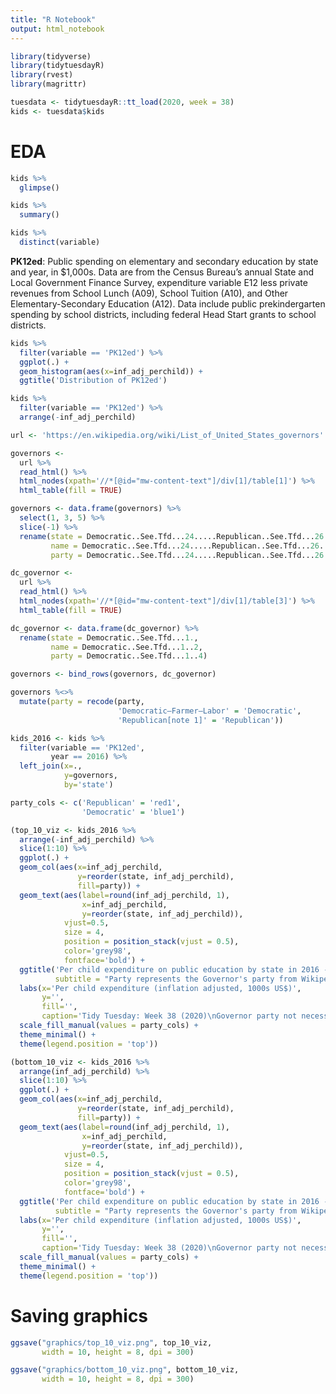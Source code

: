 ```yaml
---
title: "R Notebook"
output: html_notebook
---
```


```r
library(tidyverse)
library(tidytuesdayR)
library(rvest)
library(magrittr)
```

```r
tuesdata <- tidytuesdayR::tt_load(2020, week = 38)
kids <- tuesdata$kids
```

# EDA  

```r
kids %>% 
  glimpse()
```

```r
kids %>% 
  summary()
```

```r
kids %>% 
  distinct(variable)
```

**PK12ed**: Public spending on elementary and secondary education by state and year, in $1,000s. Data are from the Census Bureau's annual State and Local Government Finance Survey, expenditure variable E12 less private revenues from School Lunch (A09), School Tuition (A10), and Other Elementary-Secondary Education (A12). Data include public prekindergarten spending by school districts, including federal Head Start grants to school districts.

```r
kids %>% 
  filter(variable == 'PK12ed') %>% 
  ggplot(.) + 
  geom_histogram(aes(x=inf_adj_perchild)) + 
  ggtitle('Distribution of PK12ed')
```

```r
kids %>% 
  filter(variable == 'PK12ed') %>% 
  arrange(-inf_adj_perchild)
```



```r
url <- 'https://en.wikipedia.org/wiki/List_of_United_States_governors'

governors <- 
  url %>% 
  read_html() %>% 
  html_nodes(xpath='//*[@id="mw-content-text"]/div[1]/table[1]') %>% 
  html_table(fill = TRUE)

governors <- data.frame(governors) %>% 
  select(1, 3, 5) %>% 
  slice(-1) %>% 
  rename(state = Democratic..See.Tfd...24.....Republican..See.Tfd...26.,
         name = Democratic..See.Tfd...24.....Republican..See.Tfd...26..2,
         party = Democratic..See.Tfd...24.....Republican..See.Tfd...26..4)

dc_governor <- 
  url %>% 
  read_html() %>% 
  html_nodes(xpath='//*[@id="mw-content-text"]/div[1]/table[3]') %>% 
  html_table(fill = TRUE)

dc_governor <- data.frame(dc_governor) %>% 
  rename(state = Democratic..See.Tfd...1.,
         name = Democratic..See.Tfd...1..2,
         party = Democratic..See.Tfd...1..4)

governors <- bind_rows(governors, dc_governor)
```

```r
governors %<>% 
  mutate(party = recode(party,
                        'Democratic–Farmer–Labor' = 'Democratic',
                        'Republican[note 1]' = 'Republican'))
```

```r
kids_2016 <- kids %>% 
  filter(variable == 'PK12ed',
         year == 2016) %>% 
  left_join(x=.,
            y=governors,
            by='state')
```

```r
party_cols <- c('Republican' = 'red1',
                'Democratic' = 'blue1')
```

```r
(top_10_viz <- kids_2016 %>% 
  arrange(-inf_adj_perchild) %>% 
  slice(1:10) %>% 
  ggplot(.) + 
  geom_col(aes(x=inf_adj_perchild,
               y=reorder(state, inf_adj_perchild),
               fill=party)) + 
  geom_text(aes(label=round(inf_adj_perchild, 1),
                x=inf_adj_perchild, 
                y=reorder(state, inf_adj_perchild)), 
            vjust=0.5, 
            size = 4, 
            position = position_stack(vjust = 0.5),
            color='grey98',
            fontface='bold') +
  ggtitle('Per child expenditure on public education by state in 2016 - Top 10 states',
          subtitle = "Party represents the Governor's party from Wikipedia") + 
  labs(x='Per child expenditure (inflation adjusted, 1000s US$)',
       y='',
       fill='',
       caption='Tidy Tuesday: Week 38 (2020)\nGovernor party not necessarily matches the correct party in 2016') + 
  scale_fill_manual(values = party_cols) + 
  theme_minimal() + 
  theme(legend.position = 'top'))
```

```r
(bottom_10_viz <- kids_2016 %>% 
  arrange(inf_adj_perchild) %>% 
  slice(1:10) %>% 
  ggplot(.) + 
  geom_col(aes(x=inf_adj_perchild,
               y=reorder(state, inf_adj_perchild),
               fill=party)) + 
  geom_text(aes(label=round(inf_adj_perchild, 1),
                x=inf_adj_perchild, 
                y=reorder(state, inf_adj_perchild)), 
            vjust=0.5, 
            size = 4, 
            position = position_stack(vjust = 0.5),
            color='grey98',
            fontface='bold') +
  ggtitle('Per child expenditure on public education by state in 2016 - Bottom 10 states',
          subtitle = "Party represents the Governor's party from Wikipedia") + 
  labs(x='Per child expenditure (inflation adjusted, 1000s US$)',
       y='',
       fill='',
       caption='Tidy Tuesday: Week 38 (2020)\nGovernor party not necessarily matches the correct party in 2016') + 
  scale_fill_manual(values = party_cols) + 
  theme_minimal() + 
  theme(legend.position = 'top'))
```

# Saving graphics  

```r
ggsave("graphics/top_10_viz.png", top_10_viz,
       width = 10, height = 8, dpi = 300)

ggsave("graphics/bottom_10_viz.png", bottom_10_viz,
       width = 10, height = 8, dpi = 300)
```
